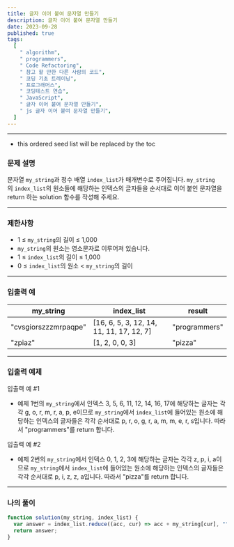 ```yaml
---
title: 글자 이어 붙여 문자열 만들기
description: 글자 이어 붙여 문자열 만들기
date: 2023-09-28
published: true
tags:
  [
    " algorithm",
    " programmers",
    " Code Refactoring",
    " 참고 할 만한 다른 사람의 코드",
    " 코딩 기초 트레이닝",
    " 프로그래머스",
    " 코딩테스트 연습",
    " JavaScript",
    " 글자 이어 붙여 문자열 만들기",
    " js 글자 이어 붙여 문자열 만들기",
  ]
---
```


---

- this ordered seed list will be replaced by the toc

### 문제 설명

문자열 `my_string`과 정수 배열 `index_list`가 매개변수로 주어집니다. `my_string`의 `index_list`의 원소들에 해당하는 인덱스의 글자들을 순서대로 이어 붙인 문자열을 return 하는 solution 함수를 작성해 주세요.

---

### 제한사항

- 1 ≤ `my_string`의 길이 ≤ 1,000
- `my_string`의 원소는 영소문자로 이루어져 있습니다.
- 1 ≤ `index_list`의 길이 ≤ 1,000
- 0 ≤ `index_list`의 원소 < `my_string`의 길이

---

### 입출력 예

| my_string            | index_list                               | result        |
| -------------------- | ---------------------------------------- | ------------- |
| "cvsgiorszzzmrpaqpe" | [16, 6, 5, 3, 12, 14, 11, 11, 17, 12, 7] | "programmers" |
| "zpiaz"              | [1, 2, 0, 0, 3]                          | "pizza"       |

---

### 입출력 예제

입출력 예 #1

- 예제 1번의 `my_string`에서 인덱스 3, 5, 6, 11, 12, 14, 16, 17에 해당하는 글자는 각각 g, o, r, m, r, a, p, e이므로 `my_string`에서 `index_list`에 들어있는 원소에 해당하는 인덱스의 글자들은 각각 순서대로 p, r, o, g, r, a, m, m, e, r, s입니다. 따라서 "programmers"를 return 합니다.

입출력 예 #2

- 예제 2번의 `my_string`에서 인덱스 0, 1, 2, 3에 해당하는 글자는 각각 z, p, i, a이므로 `my_string`에서 `index_list`에 들어있는 원소에 해당하는 인덱스의 글자들은 각각 순서대로 p, i, z, z, a입니다. 따라서 "pizza"를 return 합니다.

---

### 나의 풀이

```jsx
function solution(my_string, index_list) {
  var answer = index_list.reduce((acc, cur) => acc + my_string[cur], "");
  return answer;
}
```
